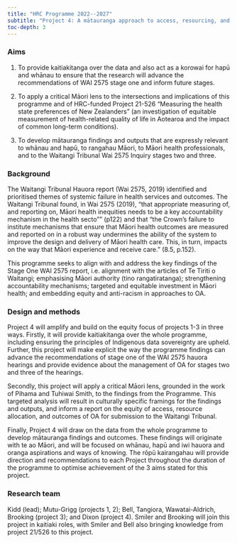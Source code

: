 ```yaml
---
title: "HRC Programme 2022--2027"
subtitle: "Project 4: A mātauranga approach to access, resourcing, and outcomes for Māori with OA"
toc-depth: 3
---
```


### Aims

1. To provide kaitiakitanga over the data and also act as a korowai for hapū and whānau to ensure that the research will advance the recommendations of WAI 2575 stage one and inform future stages.

2. To apply a critical Māori lens to the intersections and implications of this programme and of HRC-funded Project 21-526 “Measuring the health state preferences of New Zealanders” (an investigation of equitable measurement of health-related quality of life in Aotearoa and the impact of common long-term conditions).

3. To develop mātauranga findings and outputs that are expressly relevant to whānau and hapū, to rangahau Māori, to Māori health professionals, and to the Waitangi Tribunal Wai 2575 Inquiry stages two and three.

### Background

The Waitangi Tribunal Hauora report (Wai 2575, 2019) identified and prioritised themes of systemic failure in health services and outcomes. The Waitangi Tribunal found, in Wai 2575 (2019), "that appropriate measuring of, and reporting on, Māori health inequities needs to be a key accountability mechanism in the health secto"” (p122) and that "the Crown’s failure to institute mechanisms that ensure that Māori health outcomes are measured and reported on in a robust way undermines the ability of the system to improve the design and delivery of Māori health care. This, in turn, impacts on the way that Māori experience and receive care." (8.5, p.152).

This programme seeks to align with and address the key findings of the Stage One WAI 2575 report, i.e. alignment with the articles of Te Tiriti o Waitangi; emphasising Māori authority (tino rangatiratanga); strengthening accountability mechanisms; targeted and equitable investment in Māori health; and embedding equity and anti-racism in approaches to OA.

### Design and methods

Project 4 will amplify and build on the equity focus of projects 1-3 in three ways. Firstly, it will provide kaitiakitanga over the whole programme, including ensuring the principles of Indigenous data sovereignty are upheld. Further, this project will make explicit the way the programme findings can advance the recommendations of stage one of the WAI 2575 hauora hearings and provide evidence about the management of OA for stages two and three of the hearings.

Secondly, this project will apply a critical Māori lens, grounded in the work of Pihama and Tuhiwai Smith, to the findings from the Programme. This targeted analysis will result in culturally specific framings for the findings and outputs, and inform a report on the equity of access, resource allocation, and outcomes of OA for submission to the Waitangi Tribunal.

Finally, Project 4 will draw on the data from the whole programme to develop mātauranga findings and outcomes. These findings will originate with te ao Māori, and will be focused on whānau, hapū and iwi hauora and oranga aspirations and ways of knowing. The rōpū kairangahau will provide direction and recommendations to each Project throughout the duration of the programme to optimise achievement of the 3 aims stated for this project.

### Research team

Kidd (lead); Mutu-Grigg (projects 1, 2); Bell, Tangiora, Wawatai-Aldrich, Brooking (project 3); and Dixon (project 4). Smiler and Brooking will join this project in kaitiaki roles, with Smiler and Bell also bringing knowledge from project 21/526 to this project.
